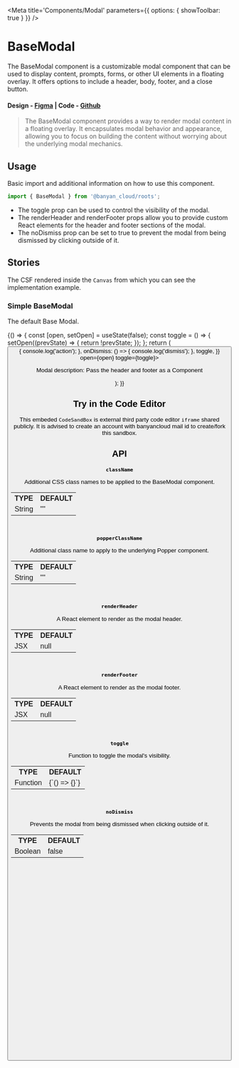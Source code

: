 

<Meta title='Components/Modal' parameters={{ options: { showToolbar: true } }} />

# BaseModal

The BaseModal component is a customizable modal component that can be used to display content, prompts, forms, or other UI elements in a floating overlay. It offers options to include a header, body, footer, and a close button.

#### Design - [Figma](https://www.figma.com/file/e9opoAtQHBo4vFd6u0Co98/Component-Library?node-id=0%3A1&mode=dev) | Code - [Github](https://github.com/banyandata-cloud/roots/tree/main/components/modal)

> The BaseModal component provides a way to render modal content in a floating overlay. It encapsulates modal behavior and appearance, allowing you to focus on building the content without worrying about the underlying modal mechanics.

## Usage

Basic import and additional information on how to use this component.

```js
import { BaseModal } from '@banyan_cloud/roots';
```

-   The toggle prop can be used to control the visibility of the modal.
-   The renderHeader and renderFooter props allow you to provide custom React elements for the header and footer sections of the modal.
-   The noDismiss prop can be set to true to prevent the modal from being dismissed by clicking outside of it.

## Stories

The CSF rendered inside the `Canvas` from which you can see the implementation example.

### Simple BaseModal

The default Base Modal.

<Canvas>
	<Story name='Default'>
		{() => {
			const [open, setOpen] = useState(false);
			const toggle = () => {
				setOpen((prevState) => {
					return !prevState;
				});
			};
			return (
				<ThemedContainer theme='light'>
					<Button onClick={toggle} title='Open Modal' />
					<BaseModal
						title='Header'
						description='Description'
						footerProps={{
							actionTitle: 'Save Changes',
							cancelTitle: 'Dismiss',
							onAction: () => {
								console.log('action');
							},
							onDismiss: () => {
								console.log('dismiss');
							},
							toggle,
						}}
						open={open}
						toggle={toggle}>
						<p>Modal description: Pass the header and footer as a Component</p>
						<Dropdown label='Select Type 1'>
							<DropdownItem title='Item 1' value={1} />
							<DropdownItem title='Item 2' value={2} />
							<DropdownItem title='Item 3' value={3} />
						</Dropdown>
					</BaseModal>
				</ThemedContainer>
			);
		}}
	</Story>
</Canvas>

## Try in the Code Editor

This embeded `CodeSandBox` is external third party code editor `iframe` shared publicly. It is advised to create an account with banyancloud mail id to create/fork this sandbox.

## API

**`className`**

Additional CSS class names to be applied to the BaseModal component.

<table style={{ width: '100%' }}>
	<tr>
		<th style={{ textAlign: 'left', width: '50%' }}>TYPE</th>
		<th style={{ textAlign: 'left', width: '50%' }}>DEFAULT</th>
	</tr>
	<tr>
		<td>String</td>
		<td>""</td>
	</tr>
</table>

```jsx
<BaseModal className='additionalClass' />
```

**`popperClassName`**

Additional class name to apply to the underlying Popper component.

<table style={{ width: '100%' }}>
	<tr>
		<th style={{ textAlign: 'left', width: '50%' }}>TYPE</th>
		<th style={{ textAlign: 'left', width: '50%' }}>DEFAULT</th>
	</tr>
	<tr>
		<td>String</td>
		<td>""</td>
	</tr>
</table>

```jsx
<BaseModal popperClassName='popperClass' />
```

**`renderHeader`**

A React element to render as the modal header.

<table style={{ width: '100%' }}>
	<tr>
		<th style={{ textAlign: 'left', width: '50%' }}>TYPE</th>
		<th style={{ textAlign: 'left', width: '50%' }}>DEFAULT</th>
	</tr>
	<tr>
		<td>JSX</td>
		<td>null</td>
	</tr>
</table>

```jsx
<BaseModal renderHeader={<p>Modal Title</p>} />
```

**`renderFooter`**

A React element to render as the modal footer.

<table style={{ width: '100%' }}>
	<tr>
		<th style={{ textAlign: 'left', width: '50%' }}>TYPE</th>
		<th style={{ textAlign: 'left', width: '50%' }}>DEFAULT</th>
	</tr>
	<tr>
		<td>JSX</td>
		<td>null</td>
	</tr>
</table>

```jsx
<BaseModal renderHeader={<p>Modal Footer</p>} />
```

**`toggle`**

Function to toggle the modal's visibility.

<table style={{ width: '100%' }}>
	<tr>
		<th style={{ textAlign: 'left', width: '50%' }}>TYPE</th>
		<th style={{ textAlign: 'left', width: '50%' }}>DEFAULT</th>
	</tr>
	<tr>
		<td>Function</td>
		<td>{`() => {}`}</td>
	</tr>
</table>

```jsx
<BaseModal toggle={() => {}} />
```

**`noDismiss`**

Prevents the modal from being dismissed when clicking outside of it.

<table style={{ width: '100%' }}>
	<tr>
		<th style={{ textAlign: 'left', width: '50%' }}>TYPE</th>
		<th style={{ textAlign: 'left', width: '50%' }}>DEFAULT</th>
	</tr>
	<tr>
		<td>Boolean</td>
		<td>false</td>
	</tr>
</table>

``````````jsx
<BaseModal toggle={true} />
```import { Canvas, Meta, Story } from '@storybook/addon-docs';

````import { Canvas, Meta, Story } from '@storybook/addon-docs';
import { useState } from 'react';
import { Button } from '../buttons';
import { ThemedContainer } from '../helpers';
import { Dropdown, DropdownItem } from '../input';
import BaseModal from './BaseModal';

`````import { Canvas, Meta, Story } from '@storybook/addon-docs';

``````import { logDOM } from '@storybook/testing-library';
import { Canvas, Meta, Story } from '@storybook/addon-docs';
import { useState } from 'react';
import { Button } from '../buttons';
import { ThemedContainer } from '../helpers';
import { Dropdown, DropdownItem } from '../input';
import BaseModal from './BaseModal';

```````import { Canvas, Meta, Story } from '@storybook/addon-docs';

````````import { Canvas, Meta, Story } from '@storybook/addon-docs';
import { useState } from 'react';
import { Button } from '../buttons';
import { ThemedContainer } from '../helpers';
import { Dropdown, DropdownItem } from '../input';
import BaseModal from './BaseModal';

`````````import { Canvas, Meta, Story } from '@storybook/addon-docs';

``````````
